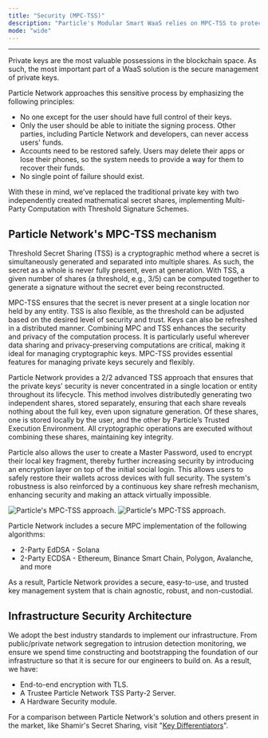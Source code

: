 ```yaml
---
title: "Security (MPC-TSS)"
description: "Particle's Modular Smart WaaS relies on MPC-TSS to protect users' private keys while enabling non-custodial social logins."
mode: "wide"
---
```


***

Private keys are the most valuable possessions in the blockchain space. As such, the most important part of a WaaS solution is the secure management of private keys.

Particle Network approaches this sensitive process by emphasizing the following principles:

- No one except for the user should have full control of their keys. 
- Only the user should be able to initiate the signing process. Other parties, including Particle Network and developers, can never access users' funds.
- Accounts need to be restored safely. Users may delete their apps or lose their phones, so the system needs to provide a way for them to recover their funds.
- No single point of failure should exist.

With these in mind, we’ve replaced the traditional private key with two independently created mathematical secret shares, implementing Multi-Party Computation with Threshold Signature Schemes.

## Particle Network's MPC-TSS mechanism

Threshold Secret Sharing (TSS) is a cryptographic method where a secret is simultaneously generated and separated into multiple shares. As such, the secret as a whole is never fully present, even at generation. With TSS, a given number of shares (a threshold, e.g., 3/5) can be computed together to generate a signature without the secret ever being reconstructed. 

MPC-TSS ensures that the secret is never present at a single location nor held by any entity. TSS is also flexible, as the threshold can be adjusted based on the desired level of security and trust. Keys can also be refreshed in a distributed manner. Combining MPC and TSS enhances the security and privacy of the computation process. It is particularly useful wherever data sharing and privacy-preserving computations are critical, making it ideal for managing cryptographic keys. MPC-TSS provides essential features for managing private keys securely and flexibly.

Particle Network provides a 2/2 advanced TSS approach that ensures that the private keys’ security is never concentrated in a single location or entity throughout its lifecycle. This method involves distributedly generating two independent shares, stored separately, ensuring that each share reveals nothing about the full key, even upon signature generation. Of these shares, one is stored locally by the user, and the other by Particle’s Trusted Execution Environment. All cryptographic operations are executed without combining these shares, maintaining key integrity. 

Particle also allows the user to create a Master Password, used to encrypt their local key fragment, thereby further increasing security by introducing an encryption layer on top of the initial social login. This allows users to safely restore their wallets across devices with full security. The system's robustness is also reinforced by a continuous key share refresh mechanism, enhancing security and making an attack virtually impossible.

<Frame caption="Particle's MPC-TSS approach.">
<img
  className="block dark:hidden"
  src="/landing/wallet-abstraction/waas/images/mpc-tss.png"
  alt="Particle's MPC-TSS approach."
/>
<img
  className="hidden dark:block"
  src="/landing/wallet-abstraction/waas/images/mpc-tss.png"
  alt="Particle's MPC-TSS approach."
/>
</Frame>


Particle Network includes a secure MPC implementation of the following algorithms:

- 2-Party EdDSA - Solana
- 2-Party ECDSA - Ethereum, Binance Smart Chain, Polygon, Avalanche, and more

As a result, Particle Network provides a secure, easy-to-use, and trusted key management system that is chain agnostic, robust, and non-custodial.

## Infrastructure Security Architecture

We adopt the best industry standards to implement our infrastructure. From public/private network segregation to intrusion detection monitoring, we ensure we spend time constructing and bootstrapping the foundation of our infrastructure so that it is secure for our engineers to build on. As a result, we have:

- End-to-end encryption with TLS.
- A Trustee Particle Network TSS Party-2 Server.
- A Hardware Security module.

<Tip>For a comparison between Particle Network's solution and others present in the market, like Shamir's Secret Sharing, visit "[Key Differentiators](/landing/wallet-abstraction/waas/differentiators)".</Tip>